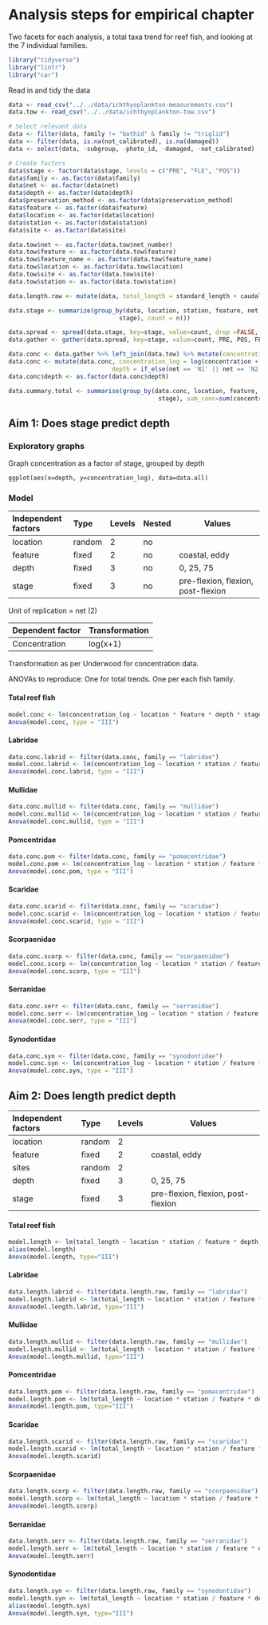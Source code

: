 # Analysis steps for empirical chapter

Two facets for each analysis, a total taxa trend for reef fish, and looking at the 7 individual families.

```r
library("tidyverse")
library("lintr")
library("car")
```

Read in and tidy the data
```r
data <- read_csv("../../data/ichthyoplankton-measurements.csv")
data.tow <- read_csv("../../data/ichthyoplankton-tow.csv")

# Select relevant data
data <- filter(data, family != "bothid" & family != "triglid")
data <- filter(data, is.na(not_calibrated), is.na(damaged))
data <- select(data, -subgroup, -photo_id, -damaged, -not_calibrated)

# Create factors
data$stage <- factor(data$stage, levels = c("PRE", "FLE", "POS"))
data$family <- as.factor(data$family)
data$net <- as.factor(data$net)
data$depth <- as.factor(data$depth)
data$preservation_method <- as.factor(data$preservation_method)
data$feature <- as.factor(data$feature)
data$location <- as.factor(data$location)
data$station <- as.factor(data$station)
data$site <- as.factor(data$site)

data.tow$net <- as.factor(data.tow$net_number)
data.tow$feature <- as.factor(data.tow$feature)
data.tow$feature_name <- as.factor(data.tow$feature_name)
data.tow$location <- as.factor(data.tow$location)
data.tow$site <- as.factor(data.tow$site)
data.tow$station <- as.factor(data.tow$station)

data.length.raw <- mutate(data, total_length = standard_length + caudal_fin_length)

data.stage <- summarize(group_by(data, location, station, feature, net, family,
                               stage), count = n())

data.spread <- spread(data.stage, key=stage, value=count, drop =FALSE, fill = 0)
data.gather <- gather(data.spread, key=stage, value=count, PRE, POS, FLE, na.rm = FALSE)

data.conc <- data.gather %>% left_join(data.tow) %>% mutate(concentration = count/volume * 250)
data.conc <- mutate(data.conc, concentration_log = log(concentration + 1),
                             depth = if_else(net == 'N1' || net == 'N2', 0, if_else(net == 'M5' || net == 'M4', 25 ,75)))
data.conc$depth <- as.factor(data.conc$depth)

data.summary.total <- summarise(group_by(data.conc, location, feature, depth,
                                          stage), sum_conc=sum(concentration_log), mean_conc = mean(concentration), sd_conc = sd(concentration), mean_conc_log = mean(concentration_log), sd_conc_log = sd(concentration_log))

```


## Aim 1: Does stage predict depth

### Exploratory graphs

Graph concentration as a factor of stage, grouped by depth

```
ggplot(aes(x=depth, y=concentration_log), data=data.all)
```

### Model

| Independent factors | Type   | Levels | Nested | Values                             |
|:--------------------|:-------|:-------|:-------|------------------------------------|
| location            | random | 2      | no     |                                    |
| feature             | fixed  | 2      | no     | coastal, eddy                      |
| depth               | fixed  | 3      | no     | 0, 25, 75                          |
| stage               | fixed  | 3      | no     | pre-flexion, flexion, post-flexion |


Unit of replication = net (2)

| Dependent factor | Transformation |
|:-----------------|:---------------|
| Concentration    | log(x+1)       |

Transformation as per Underwood for concentration data.

ANOVAs to reproduce:
One for total trends.
One per each fish family.

#### Total reef fish
```r
model.conc <- lm(concentration_log ~ location * feature * depth * stage, data=data.conc)
Anova(model.conc, type = "III")
```

#### Labridae
```r
data.conc.labrid <- filter(data.conc, family == "labridae")
model.conc.labrid <- lm(concentration_log ~ location * station / feature * depth * stage, data=data.conc.labrid)
Anova(model.conc.labrid, type = "III")
```

#### Mullidae
```r
data.conc.mullid <- filter(data.conc, family == "mullidae")
model.conc.mullid <- lm(concentration_log ~ location * station / feature * depth * stage, data=data.conc.mullid)
Anova(model.conc.mullid, type = "III")
```

#### Pomcentridae
```r
data.conc.pom <- filter(data.conc, family == "pomacentridae")
model.conc.pom <- lm(concentration_log ~ location * station / feature * depth * stage, data=data.conc.pom)
Anova(model.conc.pom, type = "III")
```

#### Scaridae
```r
data.conc.scarid <- filter(data.conc, family == "scaridae")
model.conc.scarid <- lm(concentration_log ~ location * station / feature * depth * stage, data=data.conc.scarid)
Anova(model.conc.scarid, type = "III")
```

#### Scorpaenidae
```r
data.conc.scorp <- filter(data.conc, family == "scorpaenidae")
model.conc.scorp <- lm(concentration_log ~ location * station / feature * depth * stage, data=data.conc.scorp)
Anova(model.conc.scorp, type = "III")
```

#### Serranidae
```r
data.conc.serr <- filter(data.conc, family == "serranidae")
model.conc.serr <- lm(concentration_log ~ location * station / feature * depth * stage, data=data.conc.serr)
Anova(model.conc.serr, type = "III")
```

#### Synodontidae
```r
data.conc.syn <- filter(data.conc, family == "synodontidae")
model.conc.syn <- lm(concentration_log ~ location * station / feature * depth * stage, data=data.conc.syn)
Anova(model.conc.syn, type = "III")
```

## Aim 2: Does length predict depth

| Independent factors | Type   | Levels | Values                             |
|:--------------------|:-------|:-------|------------------------------------|
| location            | random | 2      |                                    |
| feature             | fixed  | 2      | coastal, eddy                      |
| sites               | random | 2      |                                    |
| depth              | fixed  | 3      | 0, 25, 75                          |
| stage               | fixed  | 3      | pre-flexion, flexion, post-flexion |

#### Total reef fish
```r
model.length <- lm(total_length ~ location * station / feature * depth, data=data.length.raw)
alias(model.length)
Anova(model.length, type="III")
```

#### Labridae
```r
data.length.labrid <- filter(data.length.raw, family == "labridae")
model.length.labrid <- lm(total_length ~ location * station / feature * depth, data=data.length.labrid)
Anova(model.length.labrid, type="III")
```

#### Mullidae
```r
data.length.mullid <- filter(data.length.raw, family == "mullidae")
model.length.mullid <- lm(total_length ~ location * station / feature * depth, data=data.length.mullid)
Anova(model.length.mullid, type="III")
```

#### Pomcentridae
```r
data.length.pom <- filter(data.length.raw, family == "pomacentridae")
model.length.pom <- lm(total_length ~ location * station / feature * depth, data=data.length.pom)
Anova(model.length.pom, type="III")
```

#### Scaridae
```r
data.length.scarid <- filter(data.length.raw, family == "scaridae")
model.length.scarid <- lm(total_length ~ location * station / feature * depth, data=data.length.scarid)
Anova(model.length.scarid)
```

#### Scorpaenidae
```r
data.length.scorp <- filter(data.length.raw, family == "scorpaenidae")
model.length.scorp <- lm(total_length ~ location * station / feature * depth, data=data.length.scorp)
Anova(model.length.scorp)
```

#### Serranidae
```r
data.length.serr <- filter(data.length.raw, family == "serranidae")
model.length.serr <- lm(total_length ~ location * station / feature * depth, data=data.length.serr)
Anova(model.length.serr)
```

#### Synodontidae
```r
data.length.syn <- filter(data.length.raw, family == "synodontidae")
model.length.syn <- lm(total_length ~ location * station / feature * depth, data=data.length.syn)
alias(model.length.syn)
Anova(model.length.syn, type="III")
```